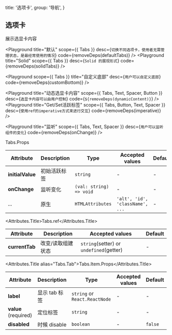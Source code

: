 

  title: '选项卡',
  group: '导航',
}

## 选项卡

展示选显卡内容

<Playground
  title="默认"
  scope={{ Tabs }}
  desc={`切换不同选项卡，使用者无需管理状态，是最经常使用的情况`}
  code={removeDeps(defaultTabs)}
/>
<Playground title="Solid" scope={{ Tabs }} desc={`Solid 的展现形式`} code={removeDeps(solidTabs)} />

<Playground
  scope={{ Tabs }}
  title="自定义底部"
  desc={`用户可以自定义底部`}
  code={removeDeps(customBottom)}
/>

<Playground
  title="动态选显卡内容"
  scope={{ Tabs, Text, Spacer, Button }}
  desc={`选显卡内容可以由用户控制`}
  code={`${removeDeps(dynamicContent)}`}
/>
<Playground
  title="Get/Set活跃标签"
  scope={{ Tabs, Button, Text, Spacer }}
  desc={`使用ref的imperative方式来进行交互`}
  code={removeDeps(imperative)}
/>

<Playground
  title="监听"
  scope={{ Tabs, Text, Spacer }}
  desc={`用户可以监听组件的变化`}
  code={removeDeps(onChange)}
/>

<Attributes edit="/pages/zh-en/components/tabs.mdx">
<Attributes.Title>Tabs.Props</Attributes.Title>

| Attribute        | Description  | Type                    | Accepted values                 | Default |
| ---------------- | ------------ | ----------------------- | ------------------------------- | ------- |
| **initialValue** | 初始活跃标签 | `string`                | -                               | -       |
| **onChange**     | 监听变化     | `(val: string) => void` | -                               | -       |
| ...              | 原生         | `HTMLAttributes`        | `'alt', 'id', 'className', ...` | -       |

<Attributes.Title>Tabs.ref</Attributes.Title>

| Attribute      | Description       | Accepted values                         | Default |
| -------------- | ----------------- | --------------------------------------- | ------- |
| **currentTab** | 改变/读取组建状态 | `string`(setter) or `undefined`(getter) | -       |

<Attributes.Title alias="Tabs.Tab">Tabs.Item.Props</Attributes.Title>

| Attribute            | Description   | Type                          | Accepted values | Default |
| -------------------- | ------------- | ----------------------------- | --------------- | ------- |
| **label**            | 显示 tab 标签 | `string` or `React.ReactNode` | -               | -       |
| **value** (required) | 定位标签      | `string`                      | -               | -       |
| **disabled**         | 时候 disable  | `boolean`                     | -               | `false` |

</Attributes>

